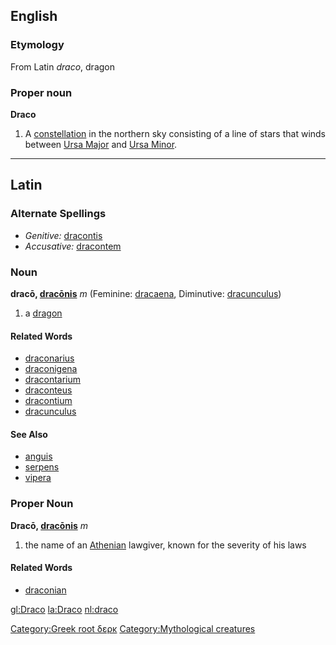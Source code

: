 [[Category:Greek root δερκ]]
==English==
===Etymology===
From Latin ''draco'', dragon

===Proper noun===
'''Draco'''

# A [[constellation]] in the northern sky consisting of a line of stars that winds between [[Ursa Major]] and [[Ursa Minor]].

----
==Latin==
===Alternate Spellings===
*''Genitive:'' [[dracontis]]
*''Accusative:'' [[dracontem]]
===Noun===
'''dracō, [[Wiktionary Appendix:Latin third declension|dracōnis]]''' ''m'' (Feminine: [[dracaena]], Diminutive: [[dracunculus]])

#a [[dragon]]
====Related Words====
*[[draconarius]]
*[[draconigena]]
*[[dracontarium]]
*[[draconteus]]
*[[dracontium]]
*[[dracunculus]]
====See Also====
*[[anguis]]
*[[serpens]]
*[[vipera]]
===Proper Noun===
'''Dracō, [[Wiktionary Appendix:Latin third declension|dracōnis]]''' ''m''

#the name of an [[Athens|Athenian]] lawgiver, known for the severity of his laws
====Related Words====
*[[draconian]]
[[Category:Mythological creatures]]

[[gl:Draco]]
[[la:Draco]]
[[nl:draco]]